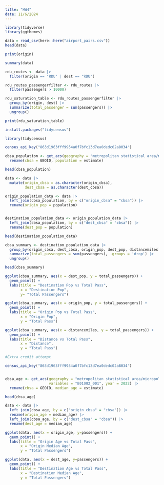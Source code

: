 ```yaml
---
title: "HW4"
date: 11/6/2024
---
```


```r
library(tidyverse)
library(ggthemes)

```

```r
data = read_csv(here::here("airport_pairs.csv"))
head(data)

```

```r
print(origin)
```

```r
summary(data)
```

```r
rdu_routes <- data |>
  filter(origin == "RDU" | dest == "RDU")
```

```r
rdu_routes_passengerfilter <- rdu_routes |>
  filter(passengers > 10000)
```

```r
rdu_saturation_table <- rdu_routes_passengerfilter |>
  group_by(origin, dest) |>
  summarize(total_passenger = sum(passengers)) |>
  ungroup()
```

```r
print(rdu_saturation_table)
```

```r
install.packages("tidycensus")

```

```r
library(tidycensus)
```

```r
census_api_key("863d1963fff9954a0f7bfc13d7ea0dedc02a8034")
```

```r
cbsa_population <- get_acs(geography = "metropolitan statistical area/micropolitan statistical area", variables = "B01003_001", year = 2022) |>
  rename(cbsa = GEOID, population = estimate)

head(cbsa_population)

```

```r

data <- data |>
  mutate(origin_cbsa = as.character(origin_cbsa),
         dest_cbsa = as.character(dest_cbsa))

origin_population_data <- data |>
  left_join(cbsa_population, by = c("origin_cbsa" = "cbsa")) |>
  rename(origin_pop = population)


destination_population_data <- origin_population_data |>
  left_join(cbsa_population, by = c("dest_cbsa" = "cbsa")) |>
  rename(dest_pop = population)

head(destination_population_data)

```

```r
cbsa_summary <- destination_population_data |>
  group_by(origin_cbsa, dest_cbsa, origin_pop, dest_pop, distancemiles) |>
  summarize(total_passengers = sum(passengers), .groups = 'drop') |>
  ungroup()

head(cbsa_summary)
```

```r
ggplot(cbsa_summary, aes(x = dest_pop, y = total_passengers)) +
  geom_point() +
  labs(title = "Destination Pop vs Total Pass",
       x = "Destination Pop",
       y= "Total Passengers")
```

```r
ggplot(cbsa_summary, aes(x = origin_pop, y = total_passengers)) +
  geom_point() +
  labs(title = "Origin Pop vs Total Pass",
       x = "Origin Pop",
       y = "Total Pass")
```

```r
ggplot(cbsa_summary, aes(x = distancemiles, y = total_passengers)) +
  geom_point() +
  labs(title = "Distance vs Total Pass",
       x = "Distance",
       y = "Total Pass")
```

```r
#Extra credit attempt

census_api_key("863d1963fff9954a0f7bfc13d7ea0dedc02a8034")


cbsa_age <- get_acs(geography = "metropolitan statistical area/micropolitan statistical area", 
                    variables = "B01002_001", year = 2022) |>
  rename(cbsa = GEOID, median_age = estimate)

head(cbsa_age)

```

```r
data <- data |>
  left_join(cbsa_age, by = c("origin_cbsa" = "cbsa")) |>
  rename(origin_age = median_age) |>
  left_join(cbsa_age, by = c("dest_cbsa" = "cbsa")) |>
  rename(dest_age = median_age)
```

```r
ggplot(data, aes(x = origin_age, y=passengers)) +
  geom_point() +
  labs(title = "Origin Age vs Total Pass",
       x = "Origin Median Age",
       y = "Total Passengers")
```

```r
ggplot(data, aes(x = dest_age, y=passengers)) +
  geom_point() +
  labs(title = "Destination Age vs Total Pass",
       x = "Destination Median Age",
       y = "Total Passengers")
```
